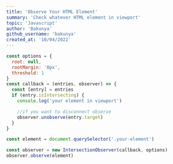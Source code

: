 ```yaml
---
title: 'Observe Your HTML Element'
summary: 'Check whatever HTML element in viewport'
topic: 'Javascript'
author: 'Bakunya'
github_username: 'bakunya'
created_at: '10/04/2022'
---
```


```js
const options = {
  root: null,
  rootMargin: '0px',
  threshold: 1
}
const callback = (entries, observer) => {
  const [entry] = entries
  if (entry.isIntersecting) {
    console.log('your element in viewport')

    //if you want to disconnect observe
    observer.unobserve(entry.target)
  }
}

const element = document.querySelector('.your-element')

const observer = new IntersectionObserver(callback, options)
observer.observe(element)
```
